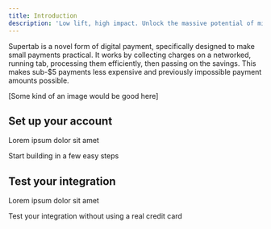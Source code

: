 ```yaml
---
title: Introduction
description: 'Low lift, high impact. Unlock the massive potential of micropayments.'
---
```

Supertab is a novel form of digital payment, specifically designed to make small payments practical.
It works by collecting charges on a networked, running tab, processing them efficiently, then passing on the savings.
This makes sub-$5 payments less expensive and previously impossible payment amounts possible.

[Some kind of an image would be good here]

## Set up your account

Lorem ipsum dolor sit amet

<CardGroup cols={1}>
  <Card
    title="Create Supertab Merchant account"
    icon="pen-to-square"
    href="https://mintlify.com/docs/quickstart"
  >
    Start building in a few easy steps
  </Card>
 
</CardGroup>

## Test your integration

Lorem ipsum dolor sit amet

<CardGroup cols={1}>
  <Card
    title="Test Mode"
    icon="screwdriver-wrench"
    href="https://mintlify.com/docs/components/accordion"
  >
    Test your integration without using a real credit card
  </Card>
</CardGroup>

